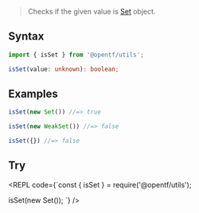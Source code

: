 
> Checks if the given value is [Set](https://developer.mozilla.org/en-US/docs/Web/JavaScript/Reference/Global_Objects/Set) object.

## Syntax

```ts
import { isSet } from '@opentf/utils';

isSet(value: unknown): boolean;
```

## Examples

```ts
isSet(new Set()) //=> true

isSet(new WeakSet()) //=> false

isSet({}) //=> false
```

## Try

<REPL code={`const { isSet } = require('@opentf/utils');

isSet(new Set());
`} />